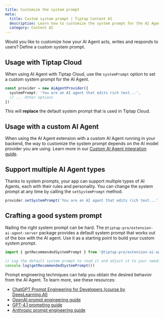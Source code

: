 ```yaml
---
title: Customize the system prompt
meta:
  title: Custom system prompt | Tiptap Content AI
  description: Learn how to customize the system prompt for the AI Agent when using it with Tiptap Cloud.
  category: Content AI
---
```


Would you like to customize how your AI Agent acts, writes and responds to users? Define a custom system prompt.

## Usage with Tiptap Cloud

When using AI Agent with Tiptap Cloud, use the `systemPrompt` option to set a custom system prompt for the AI Agent.

```ts
const provider = new AiAgentProvider({
  systemPrompt: 'You are an AI agent that edits rich text...',
  // ... Other options
})
```

This will **replace** the default system prompt that is used in Tiptap Cloud.

## Usage with a custom AI Agent

When using the AI Agent extension with a custom AI Agent running in your backend, the way to customize the system prompt depends on the AI model provider you are using. Learn more in our [Custom AI Agent integration guide](/content-ai/capabilities/agent/custom-llms).

## Support multiple AI Agent types

Thanks to system prompts, your app can support multiple types of AI Agents, each with their rules and personality. You can change the system prompt at any time by calling the `setSystemPrompt` method.

```ts
provider.setSystemPrompt('You are an AI agent that edits rich text...')
```

## Crafting a good system prompt

Nailing the right system prompt can be hard. The `@tiptap-pro/extension-ai-agent-server` package provides a default system prompt that works out of the box with the AI agent. Use it as a starting point to build your custom system prompt.

```ts
import { getRecommendedSystemPrompt } from '@tiptap-pro/extension-ai-agent-server'

// Log the default system prompt to read it and adjust it to your needs.
console.log(getRecommendedSystemPrompt())
```

Prompt engineering techniques can help you obtain the desired behavior from the AI Agent. To learn more, see these resources:

- [ChatGPT Prompt Engineering for Developers (course by DeepLearning.AI)](https://www.deeplearning.ai/short-courses/chatgpt-prompt-engineering-for-developers/)
- [OpenAI prompt engineering guide](https://platform.openai.com/docs/guides/text)
- [GPT-4.1 prompting guide](https://cookbook.openai.com/examples/gpt4-1_prompting_guide)
- [Anthropic prompt engineering guide](https://docs.anthropic.com/en/docs/build-with-claude/prompt-engineering/overview)
